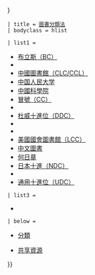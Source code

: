 <noinclude>{{Distinguish|Template:Infobox library classification}}</noinclude>
{{Navbox
 | name = Library classification systems
 | state = {{{state<includeonly>|{{{1|autocollapse}}}</includeonly>}}}
 | title = [[圖書分類法]]
 | bodyclass = hlist

 | list1 =
* [[布立斯分類法|布立斯（BC）]]
* {{le|布萊恩·迪爾圖書分類法|Brian Deer Classification System|布萊恩·迪爾}}
* [[中國圖書館分類法|中國圖書館（CLC/CCL）]]
* [[中国人民大学图书馆图书分类法|中国人民大学]]
* [[中國科學院圖書館圖書分類法|中國科學院]]
* [[冒號分類法|冒號（CC）]]
* {{le|卡特擴展圖書分類法|Cutter Expansive Classification|卡特擴展}}
* [[杜威十進位圖書分類法|杜威十進位（DDC）]]
* {{le|哈佛-燕京圖書分類法|Harvard–Yenching Classification|哈佛-燕京}}
* {{le|韓國十進位圖書分類法|Korean decimal classification|韓國十進位（KDC）}}
* [[美國國會圖書館圖書分類法|美國國會圖書館（LCC）]]
* [[中文圖書分類法|中文圖書]]
* [[何日章中國圖書十進分類法|何日章]]
* [[日本十進分類法|日本十進（NDC）]]
* {{le|瑞典圖書館圖書分類法|Swedish library classification system|瑞典圖書館（SAB）}}
* [[通用十進位圖書分類法|通用十進位（UDC）]]

 | list3 =
* {{see also|資訊組織}}

 | below =
* {{icon|category}} [[:Category:圖書分類法|分類]]
* {{icon|commons}} [[commons:Category:Library cataloging and classification|共享資源]]

}}<noinclude>
{{documentation | content =
{{collapsible option |statename = optional}}

[[Category:Technology and applied science navigational boxes]]
[[Category:WikiProject Libraries navboxes]]
}}</noinclude>